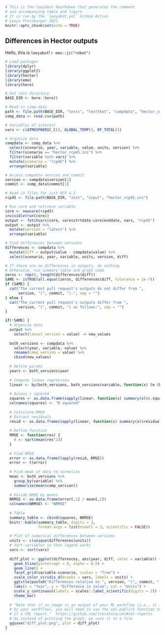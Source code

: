 ```r
# This is the leeyabot Rmarkdown that generates the comment
# and accompanying table and figure
# It is run by the `leeyabot.yml` GitHub Action
# Leeya Pressburger 2021
knitr::opts_chunk$set(echo = TRUE)
```

## Differences in Hector outputs

Hello, this is `leeyabot`! `r emo::ji("robot")`

``` r
# Load packages
library(dplyr)
library(ggplot2)
library(hector)
library(emo)
library(here)

# Set root directory
BASE_DIR <- here::here()

# Read in comp-data
path <- file.path(BASE_DIR, "tests", "testthat", "compdata", "hector_comp.csv")
comp_data <- read.csv(path)

# Variables of interest
vars <- c(ATMOSPHERIC_C(), GLOBAL_TEMP(), RF_TOTAL())

# Organize data
compdata <- comp_data %>% 
  select(scenario, year, variable, value, units, version) %>%
  filter(scenario == "hector_rcp45.ini") %>%
  filter(variable %in% vars) %>%
  mutate(scenario = "rcp45") %>%
  arrange(variable)

# Access compdata version and commit
version <- compdata$version[1]
commit <- comp_data$commit[1]

# Read in files for just RCP 4.5
rcp45 <- file.path(BASE_DIR, "inst", "input", "hector_rcp45.ini")

# Run core and retrieve variable
core <- newcore(rcp45)
invisible(run(core))
output <- fetchvars(core, core$strtdate:core$enddate, vars, "rcp45")
output <- output %>% 
  mutate(version = "latest") %>%
  arrange(variable)

# Find differences between versions
differences <- compdata %>% 
  mutate(diff = output$value - compdata$value) %>% 
  select(scenario, year, variable, units, version, diff)
```

```r
# If there are no differences in outputs, do nothing
# Otherwise, run summary table and graph code
zeros <- rep(0, length(differences$diff))
SAME <- isTRUE(all.equal(zeros, differences$diff, tolerance = 1e-7))
if (SAME) {
  cat("The current pull request's outputs do not differ from ", 
      version, "(", commit, ").", sep = "")
} else {
  cat("The current pull request's outputs differ from ", 
      version, "(", commit, ") as follows:", sep = "")  
}
```

```r
if(!SAME) {
  # Organize data
  output %>%
    select(latest_version = value) -> new_values
  
  both_versions <- compdata %>%
    select(year, variable, value) %>%
    rename(comp_version = value) %>%
    cbind(new_values)
  
  # Define params
  years <- both_versions$year
  
  # Compute linear regression
  linear <- by(both_versions, both_versions$variable, function(x) lm (both_versions$latest_version~both_versions$comp_version))
  
  # Access r squared
  squares <- as.data.frame(sapply(linear, function(x) summary(x)$r.squared))
  colnames(squares) <- "R squared"
  
  # Calculate RMSE
  # Extract residuals
  resid <- as.data.frame(sapply(linear, function(x) summary(x)$residuals))
  
  # Define function
  RMSE <- function(res) {
    r <- sqrt(mean(res^2))
  }
  
  # Find RMSE
  error <- as.data.frame(lapply(resid, RMSE))
  error <- t(error)
  
  # Find mean of data to normalize
  mean <- both_versions %>% 
    group_by(variable) %>% 
    summarize(mean(comp_version))
  
  # Divide RMSE by means
  NRMSE <- as.data.frame(error[,1] / mean[,2])
  colnames(NRMSE) <- "NRMSE"
  
  # Table
  summary_table <- cbind(squares, NRMSE)
  knitr::kable(summary_table, digits = 3, 
               format.args = list(nsmall = 3, scientific = FALSE))
  
  # Plot of numerical differences between versions
  units <- c(unique(differences$units))
  # Sort variables so that legend works
  vars <- sort(vars)
  
  diff_plot <- ggplot(differences, aes(year, diff, color = variable)) +
    geom_hline(yintercept = 0, alpha = 0.5) +
    geom_line() +
    facet_grid(variable~scenario, scales = "free") +
    scale_color_viridis_d(breaks = vars, labels = units) +
    ggtitle(paste0("Differences relative to ", version, "(", commit, ")")) +
    labs(x = "Year", y = "Difference in value", col = "Units") +
    scale_y_continuous(labels = scales::label_scientific(digits = 2)) + 
    theme_bw()
  
  # "Note that if an image is an output of your ML workflow (i.e., it is produced
  # by your workflow), you will need to use the cml-publish function to include 
  # it a CML report."  https://github.com/iterative/cml#cml-reports
  # So instead of printing the graph, we save it to a file
  ggsave("diff_plot.png", plot = diff_plot)
}
```
